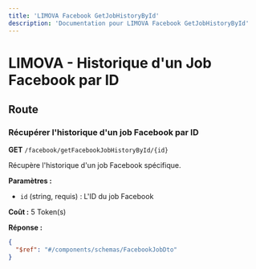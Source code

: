 ```yaml
---
title: 'LIMOVA Facebook GetJobHistoryById'
description: 'Documentation pour LIMOVA Facebook GetJobHistoryById'
---
```


# LIMOVA - Historique d'un Job Facebook par ID

## Route

### Récupérer l'historique d'un job Facebook par ID
**GET** `/facebook/getFacebookJobHistoryById/{id}`

Récupère l'historique d'un job Facebook spécifique.

**Paramètres :**
- `id` (string, requis) : L'ID du job Facebook

**Coût :** 5 Token(s)

**Réponse :**
```json
{
  "$ref": "#/components/schemas/FacebookJobDto"
}
``` 
